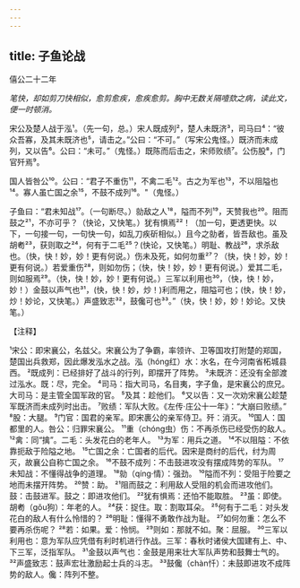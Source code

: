 ```yaml
---
---
---
```

title: 子鱼论战
---



僖公二十二年

*笔快，却如剪刀快相似，愈剪愈疾，愈疾愈剪。胸中无数关隔噎欬之病，读此文，便一时顿消。*

宋公及楚人战于泓¹。（先一句，总。）宋人既成列²，楚人未既济³，司马曰⁴：“彼众吾寡，及其未既济也⁵，请击之。”公曰：“不可。”（写宋公鬼怪。）既济而未成列，又以告⁶。公曰：“未可。”（鬼怪。）既陈而后击之，宋师败绩⁷。公伤股⁸，门官歼焉⁹。

国人皆咎公¹⁰。公曰：“君子不重伤¹¹，不禽二毛¹²。古之为军也¹³，不以阻隘也¹⁴。寡人虽亡国之余¹⁵，不鼓不成列¹⁶。"（鬼怪。）

子鱼曰：“君未知战¹⁷。（一句断尽。）勍敌之人¹⁸，隘而不列¹⁹，天赞我也²⁰。阻而鼓之²¹，不亦可乎？（快论，又快笔。）犹有惧焉²²！（加一句，更透更快。以下，一句接一句，一句快一句，如乱刀疾斫相似。）且今之勍者，皆吾敌也。虽及胡耇²³，获则取之²⁴，何有于二毛²⁵？(快论，又快笔。）明耻、教战²⁶，求杀敌也。（快，快！妙，妙！更有何说。）伤未及死，如何勿重²⁷？（快，快！妙，妙！更有何说。）若爱重伤²⁸，则如勿伤；（快，快！妙，妙！更有何说。）爱其二毛，则如服焉²⁹。（快，快！妙，妙！更有何说。）三军以利用也³⁰，（快，快！妙，妙！）金鼓以声气也³¹，(快，快！妙，炒！)利而用之，阻隘可也；(快，快！妙，炒！妙论，又快笔。）声盛致志³²，鼓儳可也³³。”（快，快！妙，妙！妙论。又快笔。）

【注释】

¹宋公：即宋襄公，名兹父。宋襄公为了争霸，率领许、卫等国攻打附楚的郑国，楚国出兵救郑，因此爆发泓水之战。泓（hóng红）水：水名，在今河南省柘城县西。
²既成列：已经排好了战斗的行列，即摆开了阵势。
³未既济：还没有全部渡过泓水。既：尽，完全。
⁴司马：指大司马，名目夷，字子鱼，是宋襄公的庶兄。大司马：是主管全国军政的官。
⁵及其：趁他们。
⁶又以告：又一次劝宋襄公趁楚军既济而未成列时出击。
⁷败绩：军队大败。《左传·庄公十一年》：“大崩曰败绩。”
⁸股：大腿。
⁹门官：国君的亲军。即宋裹公的亲军侍卫。歼：消灭。
¹⁰国人：国都里的人。咎公：归罪宋襄公。
¹¹重（chóng虫）伤：不再杀伤已经受伤的敌人。
¹²禽：同“擒”。二毛：头发花白的老年人。
¹³为军：用兵之道。
¹⁴不以阻隘：不依靠扼敌于险隘之地。
¹⁵亡国之余：亡国者的后代。因宋是商纣的后代，纣为周灭，故襄公自称亡国之余。
¹⁶不鼓不成列：不击鼓进攻没有摆成阵势的军队。
¹⁷未知战：不懂得战争的道理。
¹⁸勍（qíng·情）：强劲。
¹⁰隘而不列：受阻于险要之地而未摆开阵势。
²⁰赞：助。
²¹阻而鼓之：利用敌人受阻的机会而进攻他们。鼓：击鼓进军。鼓之：即进攻他们。
²²犹有惧焉：还怕不能取胜。
²³虽：即使。胡耇（gǒu狗）：年老的人。
²⁴获：捉住。取：割取耳朵。
²⁵何有于二毛：对头发花白的敌人有什么怜惜的？
²⁶明耻：懂得不勇敢作战为耻。
²⁷如何勿重：怎么不要再杀伤呢？
²⁸若：如果。爱：怜悯。
²⁹则如：那就不如。聚：屈服。
³⁰三军以利用也：意为军队应凭借有利时机进行作战。三军：春秋时诸侯大国建有上、中、下三军，泛指军队。
³¹金鼓以声气也：金鼓是用来壮大军队声势和鼓舞士气的。
³²声盛致志：鼓声宏壮激励起士兵的斗志。
³³鼓儳（chàn忏）：未鼓即进攻不成阵势的敌人。儳：阵列不整。